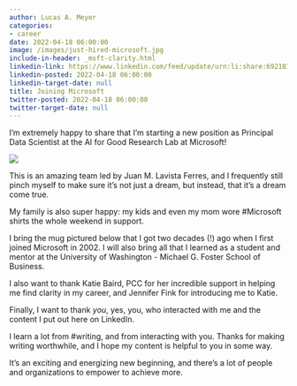 ```yaml
---
author: Lucas A. Meyer
categories:
- career
date: 2022-04-18 06:00:00
image: /images/just-hired-microsoft.jpg
include-in-header: _msft-clarity.html
linkedin-link: https://www.linkedin.com/feed/update/urn:li:share:6921815848412135424
linkedin-posted: 2022-04-18 06:00:00
linkedin-target-date: null
title: Joining Microsoft
twitter-posted: 2022-04-18 06:00:00
twitter-target-date: null
---
```


I’m extremely happy to share that I’m starting a new position as Principal Data Scientist at the AI for Good Research Lab at Microsoft!

![](/images/just-hired-microsoft.jpg)

This is an amazing team led by Juan M. Lavista Ferres, and I frequently still pinch myself to make sure it's not just a dream, but instead, that it's a dream come true.

My family is also super happy: my kids and even my mom wore #Microsoft shirts the whole weekend in support.

I bring the mug pictured below that I got two decades (!) ago when I first joined Microsoft in 2002. I will also bring all that I learned as a student and mentor at the University of Washington - Michael G. Foster School of Business.

I also want to thank Katie Baird, PCC for her incredible support in helping me find clarity in my career, and Jennifer Fink for introducing me to Katie.

Finally, I want to thank *you*, yes, you, who interacted with me and the content I put out here on LinkedIn.

I learn a lot from #writing, and from interacting with you. Thanks for making writing worthwhile, and I hope my content is helpful to you in some way.

It's an exciting and energizing new beginning, and there's a lot of people and organizations to empower to achieve more.

